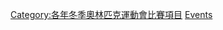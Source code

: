 {{2018年冬季奧林匹克運動會項目}}

[[Category:各年冬季奧林匹克運動會比賽項目|Category:各年冬季奧林匹克運動會比賽項目]]
[[Category:2018年冬季奧林匹克運動會|Events]]